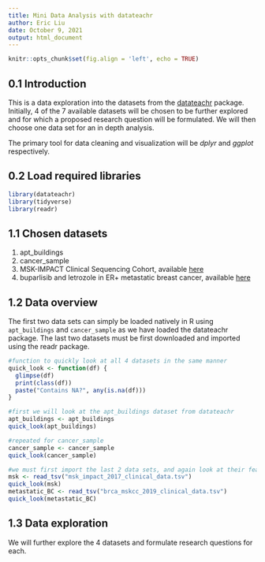 ```yaml
---
title: Mini Data Analysis with datateachr
author: Eric Liu
date: October 9, 2021
output: html_document
---
```


```r
knitr::opts_chunk$set(fig.align = 'left', echo = TRUE)
```

## 0.1 Introduction

This is a data exploration into the datasets from the [datateachr](https://github.com/UBC-MDS/datateachr) package. Initially, 4 of the 7 available datasets will be chosen to be further explored and for which a proposed research question will be formulated. We will then choose one data set for an in depth analysis. 

The primary tool for data cleaning and visualization will be *dplyr* and *ggplot* respectively.

## 0.2 Load required libraries
```r
library(datateachr)
library(tidyverse)
library(readr)
```

## 1.1 Chosen datasets
1. apt_buildings
2. cancer_sample
3. MSK-IMPACT Clinical Sequencing Cohort, available [here](https://www.cbioportal.org/study/clinicalData?id=msk_impact_2017)
4. buparlisib and letrozole in ER+ metastatic breast cancer, available [here](https://www.cbioportal.org/study/clinicalData?id=brca_mskcc_2019)

## 1.2 Data overview 
The first two data sets can simply be loaded natively in R using `apt_buildings` and `cancer_sample` as we have loaded the datateachr package. The last two datasets must be first downloaded and imported using the readr package. 
```r
#function to quickly look at all 4 datasets in the same manner
quick_look <- function(df) {
  glimpse(df)
  print(class(df))
  paste("Contains NA?", any(is.na(df)))
}

#first we will look at the apt_buildings dataset from datateachr
apt_buildings <- apt_buildings
quick_look(apt_buildings)

#repeated for cancer_sample 
cancer_sample <- cancer_sample
quick_look(cancer_sample)

#we must first import the last 2 data sets, and again look at their features
msk <- read_tsv("msk_impact_2017_clinical_data.tsv")
quick_look(msk)
metastatic_BC <- read_tsv("brca_mskcc_2019_clinical_data.tsv")
quick_look(metastatic_BC)
```

## 1.3 Data exploration 
We will further explore the 4 datasets and formulate research questions for each.

